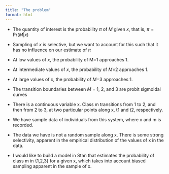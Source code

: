 ```yaml
---
title: "The problem"
format: html
---
```



- The quantity of interest is the probability $\pi$ of $M$ given $x$, that is, $\pi = \text{Pr}(M|x)$
- Sampling of $x$ is selective, but we want to account for this such that it has no influence on our estimate of $\pi$
- At low values of $x$, the probability of M=1 approaches 1. 
- At intermediate values of $x$, the probability of $M$=2 approaches 1. 
- At large values of $x$, the probability of $M$=3 approaches 1.
- The transition boundaries between $M$ = 1, 2, and 3 are probit sigmoidal curves



- There is a continuous variable x. Class m transitions from 1 to 2, and then from 2 to 3, at two particular points along x, t1 and t2, respectively.
- We have sample data of individuals from this system, where x and m is recorded. 
- The data we have is not a random sample along x. There is some strong selectivity, apparent in the empirical distribution of the values of x in the data. 
- I would like to build a model in Stan that estimates the probability of class m in {1,2,3} for a given x, which takes into account biased sampling apparent in the sample of x.
